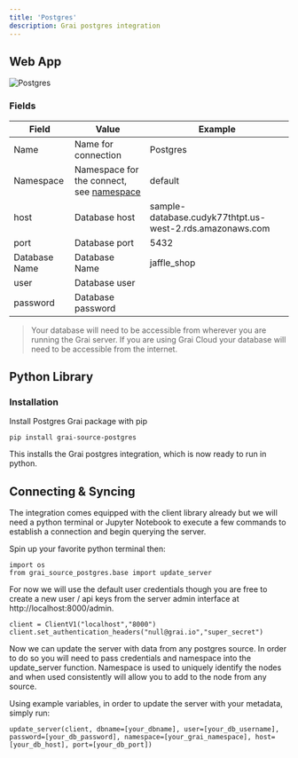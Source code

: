 ```yaml
---
title: 'Postgres'
description: Grai postgres integration
---
```


## Web App

![Postgres](./resources/webapp/postgres.png)

### Fields

| Field         | Value                                                           | Example                                                  |
| ------------- | --------------------------------------------------------------- | -------------------------------------------------------- |
| Name          | Name for connection                                             | Postgres                                                 |
| Namespace     | Namespace for the connect, see [namespace](/concepts/namespace) | default                                                  |
| host          | Database host                                                   | sample-database.cudyk77thtpt.us-west-2.rds.amazonaws.com |
| port          | Database port                                                   | 5432                                                     |
| Database Name | Database Name                                                   | jaffle_shop                                              |
| user          | Database user                                                   |                                                          |
| password      | Database password                                               |                                                          |

> Your database will need to be accessible from wherever you are running the Grai server. If you are using Grai Cloud your database will need to be accessible from the internet.

## Python Library

### Installation

Install Postgres Grai package with pip

```shell
pip install grai-source-postgres
```

This installs the Grai postgres integration, which is now ready to run in python.

## Connecting & Syncing

The integration comes equipped with the client library already but we will need a python terminal or Jupyter Notebook to execute a few commands to establish a connection and begin querying the server.

Spin up your favorite python terminal then:

```
import os
from grai_source_postgres.base import update_server
```

For now we will use the default user credentials though you are free to create a new user / api keys from the server admin interface at http://localhost:8000/admin.

```
client = ClientV1("localhost","8000")
client.set_authentication_headers("null@grai.io","super_secret")
```

Now we can update the server with data from any postgres source. In order to do so you will need to pass credentials and namespace into the update_server function. Namespace is used to uniquely identify the nodes and when used consistently will allow you to add to the node from any source.

Using example variables, in order to update the server with your metadata, simply run:

```
update_server(client, dbname=[your_dbname], user=[your_db_username], password=[your_db_password], namespace=[your_grai_namespace], host=[your_db_host], port=[your_db_port])
```
